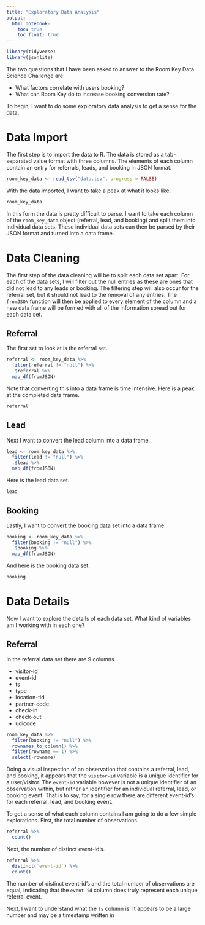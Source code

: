 ```yaml
---
title: "Exploratory Data Analysis"
output: 
  html_notebook:
    toc: true
    toc_float: true
---
```


```r
library(tidyverse)
library(jsonlite)
```

The two questions that I have been asked to answer to the Room Key Data 
Science Challenge are: 

* What factors correlate with users booking? 
* What can Room Key do to increase booking conversion rate?

To begin, I want to do some exploratory data analysis to get a sense for the 
data.

# Data Import

The first step is to import the data to R. The data is stored as a tab-separated 
value format with three columns. The elements of each column contain an entry 
for referrals, leads, and booking in JSON format.

```r
room_key_data <- read_tsv("data.tsv", progress = FALSE)
```

With the data imported, I want to take a peak at what it looks like. 

```r
room_key_data
```

In this form the data is pretty difficult to parse. I want to take each column 
of the `room_key_data` object (referral, lead, and booking) and split them into 
individual data sets. These individual data sets can then be parsed by their 
JSON format and turned into a data frame. 

# Data Cleaning

The first step of the data cleaning will be to split each data set apart. For 
each of the data sets, I will filter out the null entries as these are ones 
that did not lead to any leads or booking. The filtering step will also occur 
for the referral set, but it should not lead to the removal of any entries. 
The `fromJSON` function will then be applied to every element of the column 
and a new data frame will be formed with all of the information spread out 
for each data set.

## Referral

The first set to look at is the referral set. 

```r
referral <- room_key_data %>% 
  filter(referral != "null") %>%
  .$referral %>% 
  map_df(fromJSON)
```

Note that converting this into a data frame is time intensive. Here is a peak 
at the completed data frame. 

```r
referral
```

## Lead

Next I want to convert the lead column into a data frame.

```r
lead <- room_key_data %>% 
  filter(lead != "null") %>%
  .$lead %>% 
  map_df(fromJSON)
```

Here is the lead data set. 

```r
lead
```

## Booking

Lastly, I want to convert the booking data set into a data frame. 

```r
booking <- room_key_data %>% 
  filter(booking != "null") %>%
  .$booking %>% 
  map_df(fromJSON)
```

And here is the booking data set.

```r
booking
```

# Data Details

Now I want to explore the details of each data set. What kind of variables 
am I working with in each one? 

## Referral 

In the referral data set there are 9 columns. 

* visitor-id 
* event-id
* ts 
* type 
* location-tid 
* partner-code 
* check-in 
* check-out 
* udicode

```r
room_key_data %>% 
  filter(booking != "null") %>% 
  rownames_to_column() %>% 
  filter(rowname == 1) %>% 
  select(-rowname)
```

Doing a visual inspection of an observation that contains a referral, lead, 
and booking, it appears that the `visitor-id` variable is a unique identifier 
for a user/visitor. The `event-id` variable however is not a unique identifier 
of an observation within, but rather an identifier for an individual referral, 
lead, or booking event. That is to say, for a single row there are different 
event-id's for each referral, lead, and booking event.

To get a sense of what each column contains I am going to do a few simple 
explorations. First, the total number of observations.

```r
referral %>% 
  count()
```

Next, the number of distinct event-id's.

```r
referral %>% 
  distinct(`event-id`) %>% 
  count()
```

The number of distinct event-id's and the total number of observations are 
equal, indicating that the `event-id` column does truly represent each unique 
referral event. 

Next, I want to understand what the `ts` column is. It appears to be a large 
number and may be a timestamp written in 

